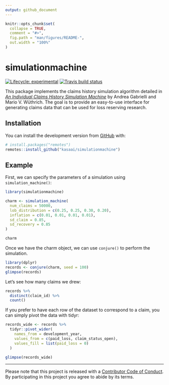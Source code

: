 ```yaml
---
output: github_document
---
```


<!-- README.md is generated from README.Rmd. Please edit that file -->

```r
knitr::opts_chunk$set(
  collapse = TRUE,
  comment = "#>",
  fig.path = "man/figures/README-",
  out.width = "100%"
)
```
# simulationmachine

<!-- badges: start -->
[![Lifecycle: experimental](https://img.shields.io/badge/lifecycle-experimental-orange.svg)](https://www.tidyverse.org/lifecycle/#experimental)
[![Travis build status](https://travis-ci.org/kasaai/simulationmachine.svg?branch=master)](https://travis-ci.org/kasaai/simulationmachine)
<!-- badges: end -->

This package implements the claims history simulation algorithm detailed in [*An Individual Claims History Simulation Machine*](https://www.mdpi.com/2227-9091/6/2/29) by Andrea Gabrielli and Mario V. Wüthrich. The goal is to provide an easy-to-use interface for generating claims data that can be used for loss reserving research.

## Installation

You can install the development version from [GitHub](https://github.com/) with:

``` r
# install.packages("remotes")
remotes::install_github("kasaai/simulationmachine")
```
## Example

First, we can specify the parameters of a simulation using `simulation_machine()`:

```r
library(simulationmachine)

charm <- simulation_machine(
  num_claims = 50000, 
  lob_distribution = c(0.25, 0.25, 0.30, 0.20), 
  inflation = c(0.01, 0.01, 0.01, 0.01), 
  sd_claim = 0.85, 
  sd_recovery = 0.85
)

charm
```

Once we have the charm object, we can use `conjure()` to perform the simulation.

```r
library(dplyr)
records <- conjure(charm, seed = 100)
glimpse(records)
```

Let's see how many claims we drew:

```r
records %>% 
  distinct(claim_id) %>% 
  count()
```

If you prefer to have each row of the dataset to correspond to a claim, you can simply pivot the data with tidyr:

```r
records_wide <- records %>% 
  tidyr::pivot_wider(
    names_from = development_year, 
    values_from = c(paid_loss, claim_status_open),
    values_fill = list(paid_loss = 0)
  )

glimpse(records_wide)
````

-----

Please note that this project is released with a [Contributor Code of Conduct](https://github.com/kasaai/quests/blob/master/CODE_OF_CONDUCT.md). By participating in this project you agree to abide by its terms.